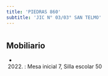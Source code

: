 ```yaml
---
title: 'PIEDRAS 860'
subtitle: 'JIC N° 03/03° SAN TELMO'
---
```


#


## Mobiliario

*  (2022) : Mesa inicial 7, Silla escolar 50 



